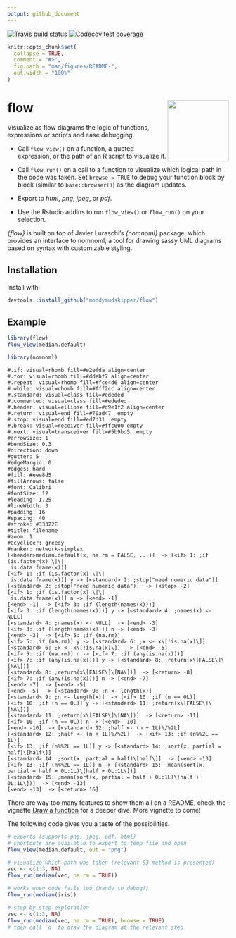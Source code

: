 ```yaml
---
output: github_document
---
```


<!-- badges: start -->
[![Travis build status](https://travis-ci.org/moodymudskipper/flow.svg?branch=master)](https://travis-ci.org/moodymudskipper/flow)
[![Codecov test coverage](https://codecov.io/gh/moodymudskipper/flow/branch/master/graph/badge.svg)](https://codecov.io/gh/moodymudskipper/flow?branch=master)
<!-- badges: end -->


```r
knitr::opts_chunk$set(
  collapse = TRUE,
  comment = "#>",
  fig.path = "man/figures/README-",
  out.width = "100%"
)
```

# flow <img src='man/figures/logo.png' align="right" height="139" />

Visualize as flow diagrams the logic of functions, expressions or scripts and ease debugging.

* Call `flow_view()` on a function, a quoted expression, or the path of an R script
to visualize it.

* Call `flow_run()` on a call to a function to visualize which logical path in the
code was taken. Set `browse = TRUE` to debug your function block by block 
(similar to `base::browser()`) as the diagram updates.

* Export to *html*, *png*, *jpeg*, or *pdf*.

* Use the Rstudio addins to run `flow_view()` or `flow_run()` on your selection.

*{flow}* is built on top of Javier Luraschi's *{nomnoml}* package, which provides
an interface to nomnoml, a tool for drawing sassy UML diagrams based on syntax 
with customizable styling.

## Installation

Install with:

``` r
devtools::install_github("moodymudskipper/flow")
```
## Example

```r
library(flow)
flow_view(median.default)
```


```r
library(nomnoml)
```

```nomnoml
#.if: visual=rhomb fill=#e2efda align=center
#.for: visual=rhomb fill=#ddebf7 align=center
#.repeat: visual=rhomb fill=#fce4d6 align=center
#.while: visual=rhomb fill=#fff2cc align=center
#.standard: visual=class fill=#ededed
#.commented: visual=class fill=#ededed
#.header: visual=ellipse fill=#d9e1f2 align=center
#.return: visual=end fill=#70ad47  empty
#.stop: visual=end fill=#ed7d31  empty
#.break: visual=receiver fill=#ffc000 empty
#.next: visual=transceiver fill=#5b9bd5  empty
#arrowSize: 1
#bendSize: 0.3
#direction: down
#gutter: 5
#edgeMargin: 0
#edges: hard
#fill: #eee8d5
#fillArrows: false
#font: Calibri
#fontSize: 12
#leading: 1.25
#lineWidth: 3
#padding: 16
#spacing: 40
#stroke: #33322E
#title: filename
#zoom: 1
#acyclicer: greedy
#ranker: network-simplex
[<header>median.default(x, na.rm = FALSE, ...)]  -> [<if> 1: ;if (is.factor(x) \|\|
 is.data.frame(x))]
[<if> 1: ;if (is.factor(x) \|\|
 is.data.frame(x))] y -> [<standard> 2: ;stop("need numeric data")]
[<standard> 2: ;stop("need numeric data")]  -> [<stop> -2]
[<if> 1: ;if (is.factor(x) \|\|
 is.data.frame(x))] n -> [<end> -1]
[<end> -1]  -> [<if> 3: ;if (length(names(x)))]
[<if> 3: ;if (length(names(x)))] y -> [<standard> 4: ;names(x) <- NULL]
[<standard> 4: ;names(x) <- NULL]  -> [<end> -3]
[<if> 3: ;if (length(names(x)))] n -> [<end> -3]
[<end> -3]  -> [<if> 5: ;if (na.rm)]
[<if> 5: ;if (na.rm)] y -> [<standard> 6: ;x <- x\[!is.na(x)\]]
[<standard> 6: ;x <- x\[!is.na(x)\]]  -> [<end> -5]
[<if> 5: ;if (na.rm)] n -> [<if> 7: ;if (any(is.na(x)))]
[<if> 7: ;if (any(is.na(x)))] y -> [<standard> 8: ;return(x\[FALSE\]\[NA\])]
[<standard> 8: ;return(x\[FALSE\]\[NA\])]  -> [<return> -8]
[<if> 7: ;if (any(is.na(x)))] n -> [<end> -7]
[<end> -7]  -> [<end> -5]
[<end> -5]  -> [<standard> 9: ;n <- length(x)]
[<standard> 9: ;n <- length(x)]  -> [<if> 10: ;if (n == 0L)]
[<if> 10: ;if (n == 0L)] y -> [<standard> 11: ;return(x\[FALSE\]\[NA\])]
[<standard> 11: ;return(x\[FALSE\]\[NA\])]  -> [<return> -11]
[<if> 10: ;if (n == 0L)] n -> [<end> -10]
[<end> -10]  -> [<standard> 12: ;half <- (n + 1L)%/%2L]
[<standard> 12: ;half <- (n + 1L)%/%2L]  -> [<if> 13: ;if (n%%2L == 1L)]
[<if> 13: ;if (n%%2L == 1L)] y -> [<standard> 14: ;sort(x, partial = half)\[half\]]
[<standard> 14: ;sort(x, partial = half)\[half\]]  -> [<end> -13]
[<if> 13: ;if (n%%2L == 1L)] n -> [<standard> 15: ;mean(sort(x, partial = half + 0L:1L)\[half + 0L:1L\])]
[<standard> 15: ;mean(sort(x, partial = half + 0L:1L)\[half + 0L:1L\])]  -> [<end> -13]
[<end> -13]  -> [<return> 16]
```

There are way too many features to show them all on a README, check the vignette
[Draw a function](http://htmlpreview.github.io/?https://raw.githubusercontent.com/moodymudskipper/flow/master/doc/Draw-a-function.html) for a deeper dive. More vignette to come!


The following code gives you a taste of the possibilities.

```r
# exports (supports png, jpeg, pdf, html)
# shortcuts are available to export to temp file and open 
flow_view(median.default, out = "png")

# visualize which path was taken (relevant S3 method is presented)
vec <- c(1:3, NA)
flow_run(median(vec, na.rm = TRUE))

# works when code fails too (handy to debug!)
flow_run(median(iris))

# step by step exploration
vec <- c(1:3, NA)
flow_run(median(vec, na.rm = TRUE), browse = TRUE)
# then call `d` to draw the diagram at the relevant step
```


